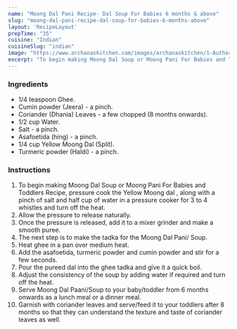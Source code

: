 ---
name: "Moong Dal Pani Recipe- Dal Soup For Babies 6 months & above"
slug: "moong-dal-pani-recipe-dal-soup-for-babies-6-months-above"
layout: 'RecipeLayout'
prepTime: "35"
cuisine: "Indian"
cuisineSlug: "indian"
image: "https://www.archanaskitchen.com/images/archanaskitchen/1-Author/sandhya-archanaskitchen.com/Moong_Dal_Soup_With_Hing_Turmeric_Ghee_Tadka_For_Babies_and_Toddlers_Indian_Recipes_Food_For_Kids-1-2.jpg"
excerpt: "To begin making Moong Dal Soup or Moong Pani For Babies and Toddlers Recipe, pressure cook the Yellow Moong dal , along with a pinch of salt and half cup of water in a pressure cooker for 3 to 4 whistles and turn off the heat"
---

### Ingredients

- 1/4 teaspoon Ghee.
- Cumin powder (Jeera) - a pinch.
- Coriander (Dhania) Leaves - a few chopped (8 months onwards).
- 1/2 cup Water.
- Salt - a pinch.
- Asafoetida (hing) - a pinch.
- 1/4 cup Yellow Moong Dal (Split).
- Turmeric powder (Haldi) - a pinch.

### Instructions

1. To begin making Moong Dal Soup or Moong Pani For Babies and Toddlers Recipe, pressure cook the Yellow Moong dal , along with a pinch of salt and half cup of water in a pressure cooker for 3 to 4 whistles and turn off the heat.
1. Allow the pressure to release naturally.
1. Once the pressure is released, add it to a mixer grinder and make a smooth puree.
1. The next step is to make the tadka for the Moong Dal Pani/ Soup.
1. Heat ghee in a pan over medium heat.
1. Add the asafoetida, turmeric powder and cumin powder and stir for a few seconds.
1. Pour the pureed dal into the ghee tadka and give it a quick boil.
1. Adjust the consistency of the soup by adding water if required and turn off the heat.
1. Serve Moong Dal Paani/Soup to your baby/toddler from 6 months onwards as a lunch meal or a dinner meal.
1. Garnish with coriander leaves and serve/feed it to your toddlers after 8 months so that they can understand the texture and taste of coriander leaves as well.
